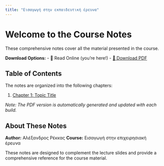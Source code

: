 ```yaml
---
title: "Εισαγωγή στην εκπαιδευτική έρευνα"
---
```


# Welcome to the Course Notes

These comprehensive notes cover all the material presented in the course.

**Download Options:**
- 📖 Read Online (you're here!)
- [📄 Download PDF](Εισαγωγή-στην-επιχειρησιακή-έρευνα-Notes.pdf)

## Table of Contents

The notes are organized into the following chapters:

1. [Chapter 1: Topic Title](notes/chapter-01.qmd)

*Note: The PDF version is automatically generated and updated with each build.*

## About These Notes

**Author:** Αλέξανδρος Ρέκκας
**Course:** Εισαγωγή στην επιχειρησιακή έρευνα

These notes are designed to complement the lecture slides and provide a comprehensive reference for the course material.
